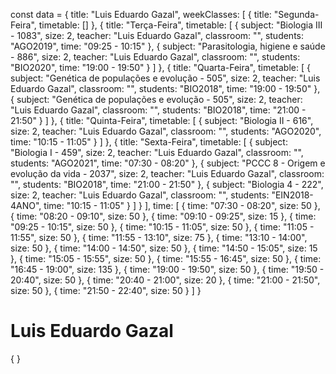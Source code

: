 const data = {
  title: "Luis Eduardo Gazal",
  weekClasses: [
    {
      title: "Segunda-Feira",
      timetable: []
    },
    {
      title: "Terça-Feira",
      timetable: [
        {
          subject: "Biologia III - 1083",
          size: 2,
          teacher: "Luis Eduardo Gazal",
          classroom: "",
          students: "AGO2019",
          time: "09:25 - 10:15"
        },
        {
          subject: "Parasitologia, higiene e saúde - 886",
          size: 2,
          teacher: "Luis Eduardo Gazal",
          classroom: "",
          students: "BIO2020",
          time: "19:00 - 19:50"
        }
      ]
    },
    {
      title: "Quarta-Feira",
      timetable: [
        {
          subject: "Genética de populações e evolução - 505",
          size: 2,
          teacher: "Luis Eduardo Gazal",
          classroom: "",
          students: "BIO2018",
          time: "19:00 - 19:50"
        },
        {
          subject: "Genética de populações e evolução - 505",
          size: 2,
          teacher: "Luis Eduardo Gazal",
          classroom: "",
          students: "BIO2018",
          time: "21:00 - 21:50"
        }
      ]
    },
    {
      title: "Quinta-Feira",
      timetable: [
        {
          subject: "Biologia II - 616",
          size: 2,
          teacher: "Luis Eduardo Gazal",
          classroom: "",
          students: "AGO2020",
          time: "10:15 - 11:05"
        }
      ]
    },
    {
      title: "Sexta-Feira",
      timetable: [
        {
          subject: "Biologia I - 459",
          size: 2,
          teacher: "Luis Eduardo Gazal",
          classroom: "",
          students: "AGO2021",
          time: "07:30 - 08:20"
        },
        {
          subject: "PCCC 8 - Origem e evolução da vida - 2037",
          size: 2,
          teacher: "Luis Eduardo Gazal",
          classroom: "",
          students: "BIO2018",
          time: "21:00 - 21:50"
        },
        {
          subject: "Biologia 4 - 222",
          size: 2,
          teacher: "Luis Eduardo Gazal",
          classroom: "",
          students: "EIN2018-4ANO",
          time: "10:15 - 11:05"
        }
      ]
    }
  ],
  time: [
    {
      time: "07:30 - 08:20",
      size: 50
    },
    {
      time: "08:20 - 09:10",
      size: 50
    },
    {
      time: "09:10 - 09:25",
      size: 15
    },
    {
      time: "09:25 - 10:15",
      size: 50
    },
    {
      time: "10:15 - 11:05",
      size: 50
    },
    {
      time: "11:05 - 11:55",
      size: 50
    },
    {
      time: "11:55 - 13:10",
      size: 75
    },
    {
      time: "13:10 - 14:00",
      size: 50
    },
    {
      time: "14:00 - 14:50",
      size: 50
    },
    {
      time: "14:50 - 15:05",
      size: 15
    },
    {
      time: "15:05 - 15:55",
      size: 50
    },
    {
      time: "15:55 - 16:45",
      size: 50
    },
    {
      time: "16:45 - 19:00",
      size: 135
    },
    {
      time: "19:00 - 19:50",
      size: 50
    },
    {
      time: "19:50 - 20:40",
      size: 50
    },
    {
      time: "20:40 - 21:00",
      size: 20
    },
    {
      time: "21:00 - 21:50",
      size: 50
    },
    {
      time: "21:50 - 22:40",
      size: 50
    }
  ]
}

# Luis Eduardo Gazal

<div>
    {
        <Grid
            title={data.title} 
            weekClasses={data.weekClasses} 
            time={data.time}
        />
    }
</div>
